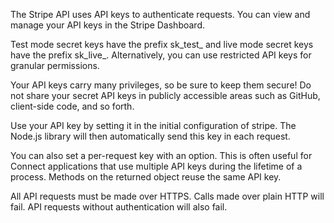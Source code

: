 The Stripe API uses API keys to authenticate requests. You can view and manage your API keys in the Stripe Dashboard.

Test mode secret keys have the prefix sk_test_ and live mode secret keys have the prefix sk_live_. Alternatively, you can use restricted API keys for granular permissions.

Your API keys carry many privileges, so be sure to keep them secure! Do not share your secret API keys in publicly accessible areas such as GitHub, client-side code, and so forth.

Use your API key by setting it in the initial configuration of stripe. The Node.js library will then automatically send this key in each request.

You can also set a per-request key with an option. This is often useful for Connect applications that use multiple API keys during the lifetime of a process. Methods on the returned object reuse the same API key.

All API requests must be made over HTTPS. Calls made over plain HTTP will fail. API requests without authentication will also fail.